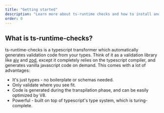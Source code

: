 ```yaml
---
title: "Getting started"
description: "Learn more about ts-runtime checks and how to install and configure it"
order: 0
---
```


## What is ts-runtime-checks?

ts-runtime-checks is a typescript transformer which automatically generates validation code from your types. Think of it as a validation library like 
[ajv](https://ajv.js.org/guide/typescript.html) and [zod](https://zod.dev/), except it completely relies on the typescript compiler, and generates
 vanilla javascript code on demand. This comes with a lot of advantages:

-   It's just types - no boilerplate or schemas needed.
-   Only validate where you see fit.
-   Code is generated during the transpilation phase, and can be easily optimized by V8.
-   Powerful - built on top of typescript's type system, which is turing-complete.